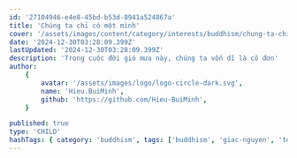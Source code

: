```yaml
---
id: '27104946-e4e8-45bd-b53d-8941a524867a'
title: 'Chúng ta chỉ có một mình'
cover: '/assets/images/content/category/interests/buddhism/chung-ta-chi-co-mot-minh-cover.png'
date: '2024-12-30T03:28:09.399Z'
lastUpdated: '2024-12-30T03:28:09.399Z'
description: 'Trong cuộc đời gió mưa này, chúng ta vốn dĩ là cô đơn'
author:
    {
        avatar: '/assets/images/logo/logo-circle-dark.svg',
        name: 'Hieu.BuiMinh',
        github: 'https://github.com/Hieu-BuiMinh',
    }

published: true
type: 'CHILD'
hashTags: { category: 'buddhism', tags: ['buddhism', 'giac-nguyen', 'toai-khanh'] }
---
```


<Audio src="/assets/audios/content/category/interests/buddhism/chung-ta-chi-co-mot-minh.mp3" />

<Image
	className="h-[350px] max-w-[350px] m-auto"
	src="/assets/images/content/category/interests/buddhism/su-giac-nguyen-02.png"
	alt="Sư Giác Nguyên"
/>

"Chúng ta rất cần một chỗ để quay về; vì sao vậy? Vì trong cuộc đời gió mưa này, chúng ta vốn dĩ là cô đơn. Cô đơn trong cái dòng luân hồi thăm thẳm, cô đơn ngay trong cái đời sống này. Kể từ lúc lọt lòng mẹ, rồi chúng ta vào đời, chúng ta có gia đình, chúng ta có sự nghiệp, rồi chúng ta có tuổi, chúng ta đi vào quan tài; trước sau chỉ có một mình thôi.

Cho dù chúng ta có vợ, có chồng, cho dù chúng ta có tình yêu, có sự nghiệp, chúng ta có con cái, có bạn bè láng giềng, nhưng mà xét cho cùng, trong bóng tối của cuộc đời, mỗi người chỉ ngồi lại với cái bóng của mình thôi. Tin lời tôi đi, kề vai tựa má là trên hình thức để quay phim chụp ảnh, để mà người ngoài nhìn vào thôi. Nhưng, trong căn bản rốt ráo, mỗi người chúng ta vẫn có mặt trong đời này một mình.

Là nghĩa là sao? Có nghĩa là cái cơn đau của thân mình, cơn đau thân xác và cơn đau tâm lý, không có chồng nào, không có vợ nào sẽ san sẻ cho mình được. Quý vị có hiểu không? Sáng nay, tụi tui đi ra ngoài đầu ngõ, tui mua điểm tâm cho con của tui, tui bị cái bà bán hàng rong bả chửi. Cái bực mình á, tui đâu có chia sẻ cho vợ tui được. Mà nếu mà vợ tui có giận ké thì cái đó là phần của bả, cái phần tui thì nó y nguyên, có hiểu hông? Chỉ một cơn giận với bà bán hàng rong thôi là đã bà xã rồi, tui không có chia sẻ cho tui được.

Rồi tui, tui đạp gai, tui bị mắc xương, bụi vô mắt; rồi tui, tui bị sạn thận, tui bị đau bao tử, blablabla... Tất cả những cái đó, phần ai nấy chịu. Đó là nỗi cô đơn của chúng ta.

Cho nên, tôi gọi là cuộc đời mưa gió này. Trên hành trình vạn lý của đời sống nói riêng và của dòng sinh tử nói chung, trên cái hành trình mưa gió đó, chúng ta trước sau chỉ có một mình. Và mỗi người cần có một mái nhà để mà quay về. Cái mái nhà đó đã được Đức Phật nói rất rõ trong kinh Chuyển Pháp Luân, Trường Bộ. Ngài nói rằng toàn bộ thế giới này nó chỉ là cái chỗ hiện hữu của 6 căn, 6 trần thôi.

Có nghe kịp không? Tôi hỏi các vị, tôi hỏi từng điều, như là tôi nói chuyện với đám mẫu giáo nha. Tôi cầm cái ly nước này lên, tôi uống rồi tôi để xuống, có phải là 6 căn của tôi đang làm việc không? Hình như tôi có hỏi rồi nha, bữa nay ôn lại. Tôi nhìn quý vị mà tôi giảng, có phải là 6 căn đang làm việc không? Các vị thương, nhớ một người, căm, nhẫn một người, cũng là 6 căn đang làm việc đúng không?

Các vị đi xe, đi máy bay, các vị bơi lội, các vị lội suối, lội sình, không có việc làm nào, nói cười buồn vui, mà không là hoạt động của 6 căn. Cho nên, nói gọn lại, nói chốt lại, nói túm lại, thì toàn bộ đời sống của mình, nó chỉ là những cái chuỗi giây phút vận hành hoạt động của 6 căn.

Cái vấn đề lớn của chúng ta là gì? Là chúng ta buông trôi, thả nổi và bỏ ngỏ cái hoạt động của 6 căn, lâu ngày thành nết và thành nếp, đi lâu thì thành đường. Xưa nay, mình không bao giờ có dịp để ý xem coi mắt, tai, mũi, lưỡi của mình nó đang hoạt động theo cái hướng nào.

Tôi nói lại một lần nữa, bất cứ ai trước mặt tôi tại đây và bây giờ, không thấy rằng bản thân mình, cục thịt mấy chục kí lô này, là của nợ, thì đừng hòng nói đến chuyện tu hành. Các vị đừng có nói với tôi các vị quy y với ngài Kim Triệu, ngài Tịnh Giác, ngài Hộ Pháp, ngài Viên Minh, ngài Giác Chánh, ngài Khippapanno blabla... Các vị đừng có khoe tôi cái đó.

Tôi muốn hỏi một câu thôi: Các vị đi tắm, đi ăn, đi rửa mặt, thay áo quần, quý vị thấy cái cục nợ này nó là của nợ hay không? Nếu mà thấy cái thân này nó là của nợ á, thì cái chuyện tu hành mình nó mới kết quả. Tui biết, có lẽ các vị ít bao giờ nghe một vị nào lên nói kiểu kỳ cục như vậy. Gặp mặt ổng là ổng cứ kêu mình quán chiếu thân này là của nợ. Là vì sao? Là vì không thấy nó là của nợ, thì mình sẽ thấy nó là một cái gì đó rất là hay ho. Mà khi mình thấy nó là cái gì đó rất là hay ho, thì mình rất dễ bị tổn thương..."

-Sư Giác Nguyên ~ Toại Khanh-

[Chép lại bài giảng của Sư]
